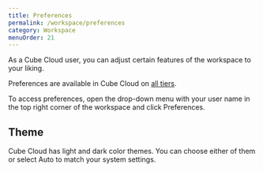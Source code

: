 ```yaml
---
title: Preferences
permalink: /workspace/preferences
category: Workspace
menuOrder: 21
---
```


As a Cube Cloud user, you can adjust certain features of the workspace to your
liking.

<SuccessBox>

Preferences are available in Cube Cloud on [all tiers](https://cube.dev/pricing).

</SuccessBox>

To access preferences, open the drop-down menu with your user name in the top
right corner of the workspace and click&nbsp;<Btn>Preferences</Btn>.

<Screenshot src="https://ucarecdn.com/e2e37437-b581-49b5-812d-0ce80b7ca2f9/"/>

## Theme

Cube Cloud has light and dark color themes. You can choose either of them or
select&nbsp;<Btn>Auto</Btn> to match your system settings.